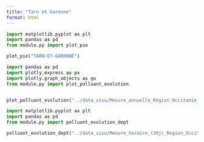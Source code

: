 ```yaml
---
title: "Tarn et Garonne"
format: html
---
```


```python
import matplotlib.pyplot as plt
import pandas as pd
from module.py import plot_pie

plot_pie("TARN-ET-GARONNE")
```


```python
import pandas as pd
import plotly.express as px
import plotly.graph_objects as go
from module.py import plot_polluant_evolution


plot_polluant_evolution("../data_visu/Mesure_annuelle_Region_Occitanie_Polluants_Principaux.csv","TARN-ET-GARONNE",['NO2', 'PM2.5', 'PM10', 'NOX', 'NO'])
```


```python
import matplotlib.pyplot as plt
import pandas as pd
from module.py import polluant_evolution_dept

polluant_evolution_dept("../data_visu/Mesure_horaire_(30j)_Region_Occitanie_Polluants_Reglementaires.csv",['NO2', 'PM2.5', 'PM10', 'NOX', 'NO'],"TARN-ET-GARONNE")
```